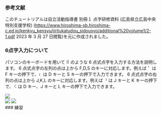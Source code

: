 
### 参考文献

このチュートリアルは自立活動指導書 別冊１ 点字研修資料 (広島県立広島中央特別支援学校) (https://www.hiroshima-sb.hiroshima-c.ed.jp/kenkyu_kensyu/jiritukatudou_sidousyo/additional%20volume1/2-1.pdf 2023 年 3 月 27 日閲覧)を元に作成されました。

### 6点字入力について

パソコンのキーボードを用いて ⠿ のような 6 点式点字を入力する方法を説明します。
6 点式点字の左列の点は上から F,D,S のキーに対応します。例えば ⠁ は F キーの押下で、⠆ は D キーと S キーの押下で入力できます。
6 点式点字の右列の点は上から J,K,L のキーに対応します。例えば ⠘ は J キーと K キーの押下で、⠪ は D キー、J キーと L キーの押下で入力できます。

<img src="/braille_key.svg" />

<div>
  <img src="/braille_example_1.svg" />
  <img src="/braille_example_2.svg" />
</div>
### 練習

<PracticeField question="Q1 ⠁を入力してください。" answer="⠁" />
<PracticeField question="Q2 ⠃を入力してください。" answer="⠃" />
<PracticeField question="Q3 ⠕を入力してください。" answer="⠕" />
